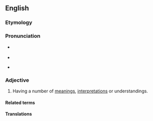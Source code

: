 ==English==

===Etymology===
{{suffix|en|polyseme|ic}}

===Pronunciation===
* {{a|UK}} {{IPA|en|/pəˈlɪs.ɪ.mɪk/}}
* {{audio|en|LL-Q1860 (eng)-Vealhurl-polysemic.wav|Audio (UK)}}
* {{a|US}} {{IPA|en|/pɒ.lɪ.ˈsiː.mɪk/}}

===Adjective===
{{en-adj}}

# {{lb|en|linguistics}} Having a number of [[meaning]]s, [[interpretation]]s or understandings.
#: {{syn|en|polysemantic|polysemous}}
#: {{ant|en|monosemous|univocal}}

====Related terms====
{{col4|en
|oligosemic
|polyseme
|polysemy
}}

====Translations====
{{trans-see|having a number of meanings, interpretations or understandings|polysemous}}